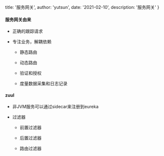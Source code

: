 
  title: '服务网关',
  author: 'yutsun',
  date: '2021-02-10',
  description: '服务网关'
}


#### 服务网关由来

* 正确的跟踪请求

* 专注业务，解耦依赖

  - 静态路由

  - 动态路由

  - 验证和授权

  - 度量数据采集和日志记录

#### zuul

* 非JVM服务可以通过sidecar来注册到eureka

* 过滤器

  - 前置过滤器

  - 后置过滤器

  - 路由过滤器

